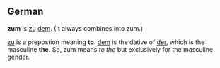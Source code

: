 ==German==

'''zum''' is [[zu]] [[dem]]. (It always combines into zum.)

[[zu]] is a prepostion meaning '''to'''. [[dem]] is the dative of [[der]], which is the masculine '''the'''. So, zum means ''to the'' but exclusively for the masculine gender. 

<!-- content from Red Prince, but entry made by [[User:Długosz|Długosz]] -->